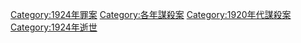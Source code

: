 [[Category:1924年罪案|Category:1924年罪案]]
[[Category:各年謀殺案|Category:各年謀殺案]]
[[Category:1920年代謀殺案|Category:1920年代謀殺案]]
[[Category:1924年逝世|Category:1924年逝世]]